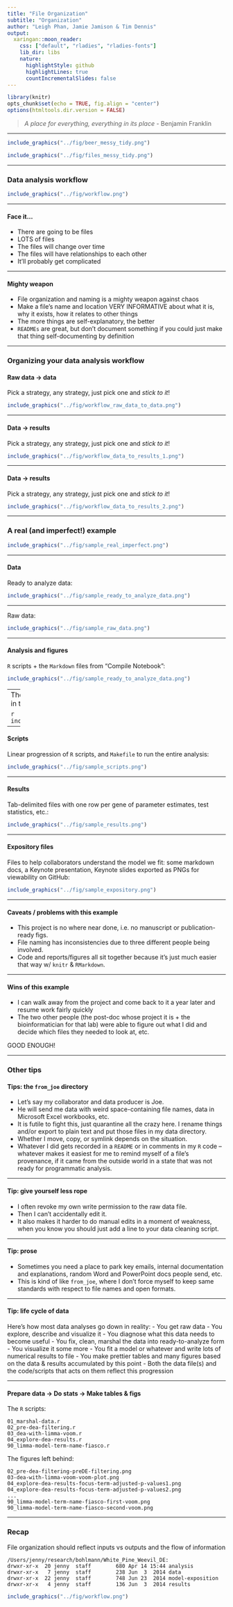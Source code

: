 ```yaml
---
title: "File Organization"
subtitle: "Organization"
author: "Leigh Phan, Jamie Jamison & Tim Dennis"
output:
  xaringan::moon_reader:
    css: ["default", "rladies", "rladies-fonts"]
    lib_dir: libs
    nature:
      highlightStyle: github
      highlightLines: true
      countIncrementalSlides: false
---
```


```r
library(knitr)
opts_chunk$set(echo = TRUE, fig.align = "center")
options(htmltools.dir.version = FALSE)
```

>*A place for everything, everything in its place* - Benjamin Franklin

---

```r
include_graphics("../fig/beer_messy_tidy.png")
```

```r
include_graphics("../fig/files_messy_tidy.png")
```

---

### Data analysis workflow

```r
include_graphics("../fig/workflow.png")
```

---

#### Face it...

- There are going to be files
- LOTS of files
- The files will change over time
- The files will have relationships to each other
- It'll probably get complicated

---

#### Mighty weapon

- File organization and naming is a mighty weapon against chaos
- Make a file's name and location VERY INFORMATIVE about what it is, why it exists, how it relates to other things
- The more things are self-explanatory, the better
- `READMEs` are great, but don't document something if you could just make that thing self-documenting by definition

---

### Organizing your data analysis workflow

#### Raw data $\rightarrow$ data

Pick a strategy, any strategy, just pick one and *stick to it*!

```r
include_graphics("../fig/workflow_raw_data_to_data.png")
```

---

#### Data $\rightarrow$ results

Pick a strategy, any strategy, just pick one and *stick to it*!

```r
include_graphics("../fig/workflow_data_to_results_1.png")
```

---

#### Data $\rightarrow$ results

Pick a strategy, any strategy, just pick one and *stick to it*!

```r
include_graphics("../fig/workflow_data_to_results_2.png")
```

---

### A real (and imperfect!) example

```r
include_graphics("../fig/sample_real_imperfect.png")
```

---

#### Data

Ready to analyze data:

```r
include_graphics("../fig/sample_ready_to_analyze_data.png")
```

---

Raw data:

```r
include_graphics("../fig/sample_raw_data.png")
```

---

#### Analysis and figures

`R` scripts + the `Markdown` files from "Compile Notebook":

```r
include_graphics("../fig/sample_ready_to_analyze_data.png")
```

---
The figures created in those `R` scripts and linked in those `Markdown` files:

```r
include_graphics("../fig/sample_raw_data.png")
```

---

#### Scripts
Linear progression of `R` scripts, and `Makefile` to run the entire analysis:

```r
include_graphics("../fig/sample_scripts.png")
```

---

#### Results

Tab-delimited files with one row per gene of parameter estimates, test statistics, etc.:

```r
include_graphics("../fig/sample_results.png")
```

---

#### Expository files

Files to help collaborators understand the model we fit: some markdown docs, a Keynote presentation, Keynote slides exported as PNGs for viewability on GitHub:

```r
include_graphics("../fig/sample_expository.png")
```

---

#### Caveats / problems with this example

- This project is no where near done, i.e. no manuscript or publication-ready figs.
- File naming has inconsistencies due to three different people being involved.
- Code and reports/figures all sit together because it’s just much easier that way w/ `knitr` & `RMarkdown`.

---

#### Wins of this example

- I can walk away from the project and come back to it a year later and resume work fairly quickly
- The two other people (the post-doc whose project it is + the bioinformatician for that lab) were able to figure out what I did and decide which files they needed to look at, etc.

GOOD ENOUGH!

---

### Other tips

#### Tips: the `from_joe` directory

- Let's say my collaborator and data producer is Joe.
- He will send me data with weird space-containing file names, data in Microsoft Excel workbooks, etc.
- It is futile to fight this, just quarantine all the crazy here. I rename things and/or export to plain text and put those files in my data directory.
- Whether I move, copy, or symlink depends on the situation.
- Whatever I did gets recorded in a `README` or in comments in my `R` code -- whatever makes it easiest for me to remind myself of a file's provenance, if it came from the outside world in a state that was not ready for programmatic analysis.

---

#### Tip: give yourself less rope

- I often revoke my own write permission to the raw data file.
- Then I can't accidentally edit it.
- It also makes it harder to do manual edits in a moment of weakness, when you know you should just add a line to your data cleaning script.

---

#### Tip: prose

- Sometimes you need a place to park key emails, internal documentation and explanations, random Word and PowerPoint docs people send, etc.
- This is kind of like `from_joe`, where I don’t force myself to keep same standards with respect to file names and open formats.

---

#### Tip: life cycle of data

Here’s how most data analyses go down in reality:
- You get raw data
- You explore, describe and visualize it
- You diagnose what this data needs to become useful
- You fix, clean, marshal the data into ready-to-analyze form
- You visualize it some more
- You fit a model or whatever and write lots of numerical results to file
- You make prettier tables and many figures based on the data & results accumulated by this point
- Both the data file(s) and the code/scripts that acts on them reflect this progression

---

#### Prepare data $\rightarrow$ Do stats $\rightarrow$ Make tables & figs

The `R` scripts:

```
01_marshal-data.r
02_pre-dea-filtering.r
03_dea-with-limma-voom.r
04_explore-dea-results.r
90_limma-model-term-name-fiasco.r
```

The figures left behind:

```
02_pre-dea-filtering-preDE-filtering.png
03-dea-with-limma-voom-voom-plot.png
04_explore-dea-results-focus-term-adjusted-p-values1.png
04_explore-dea-results-focus-term-adjusted-p-values2.png
...
90_limma-model-term-name-fiasco-first-voom.png
90_limma-model-term-name-fiasco-second-voom.png
```

---

### Recap

File organization should reflect inputs vs outputs and the flow of information

```
/Users/jenny/research/bohlmann/White_Pine_Weevil_DE:
drwxr-xr-x  20 jenny  staff        680 Apr 14 15:44 analysis
drwxr-xr-x   7 jenny  staff        238 Jun  3  2014 data
drwxr-xr-x  22 jenny  staff        748 Jun 23  2014 model-exposition
drwxr-xr-x   4 jenny  staff        136 Jun  3  2014 results
```

```r
include_graphics("../fig/workflow.png")
```